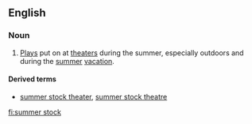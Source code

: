 ==English==

===Noun===
{{en-noun|head=[[summer]] [[stock]]|-}}

# {{context|US|lang=en}} [[play|Plays]] put on at [[theater]]s during the summer, especially outdoors and during the [[summer]] [[vacation]].

====Derived terms====
* [[summer stock theater]], [[summer stock theatre]]

[[fi:summer stock]]